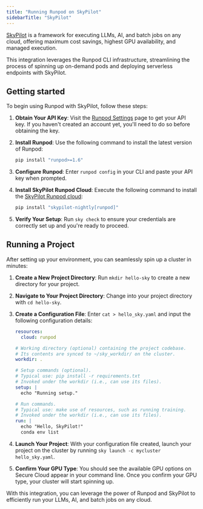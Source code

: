 ```yaml
---
title: "Running Runpod on SkyPilot"
sidebarTitle: "SkyPilot"
---
```


[SkyPilot](https://skypilot.readthedocs.io/en/latest/) is a framework for executing LLMs, AI, and batch jobs on any cloud, offering maximum cost savings, highest GPU availability, and managed execution.

This integration leverages the Runpod CLI infrastructure, streamlining the process of spinning up on-demand pods and deploying serverless endpoints with SkyPilot.

## Getting started

To begin using Runpod with SkyPilot, follow these steps:

1. **Obtain Your API Key**: Visit the [Runpod Settings](https://www.console.runpod.io/user/settings) page to get your API key. If you haven't created an account yet, you'll need to do so before obtaining the key.

2. **Install Runpod**: Use the following command to install the latest version of Runpod:

   ```sh
   pip install "runpod>=1.6"
   ```

3. **Configure Runpod**: Enter `runpod config` in your CLI and paste your API key when prompted.

4. **Install SkyPilot Runpod Cloud**: Execute the following command to install the [SkyPilot Runpod cloud](https://skypilot.readthedocs.io/en/latest/getting-started/installation.html#runpod):

   ```sh
   pip install "skypilot-nightly[runpod]"
   ```

5. **Verify Your Setup**: Run `sky check` to ensure your credentials are correctly set up and you're ready to proceed.

## Running a Project

After setting up your environment, you can seamlessly spin up a cluster in minutes:

1. **Create a New Project Directory**: Run `mkdir hello-sky` to create a new directory for your project.

2. **Navigate to Your Project Directory**: Change into your project directory with `cd hello-sky`.

3. **Create a Configuration File**: Enter `cat > hello_sky.yaml` and input the following configuration details:

   ```yml
   resources:
     cloud: runpod

   # Working directory (optional) containing the project codebase.
   # Its contents are synced to ~/sky_workdir/ on the cluster.
   workdir: .

   # Setup commands (optional).
   # Typical use: pip install -r requirements.txt
   # Invoked under the workdir (i.e., can use its files).
   setup: |
     echo "Running setup."

   # Run commands.
   # Typical use: make use of resources, such as running training.
   # Invoked under the workdir (i.e., can use its files).
   run: |
     echo "Hello, SkyPilot!"
     conda env list
   ```

4. **Launch Your Project**: With your configuration file created, launch your project on the cluster by running `sky launch -c mycluster hello_sky.yaml`.

5. **Confirm Your GPU Type**: You should see the available GPU options on Secure Cloud appear in your command line. Once you confirm your GPU type, your cluster will start spinning up.

With this integration, you can leverage the power of Runpod and SkyPilot to efficiently run your LLMs, AI, and batch jobs on any cloud.
